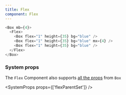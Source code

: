 ```yaml
---
title: Flex
component: Flex
---
```


```js live=true
<Box mb={4}>
  <Flex>
    <Box flex="1" height={35} bg="blue" />
    <Box flex="1" height={35} bg="blue" mx={4} />
    <Box flex="1" height={35} bg="blue" />
  </Flex>
</Box>
```

### System props

The `Flex` Component also supports [all the props](/docs/box) from `Box`

<SystemProps props={['flexParentSet']} />
